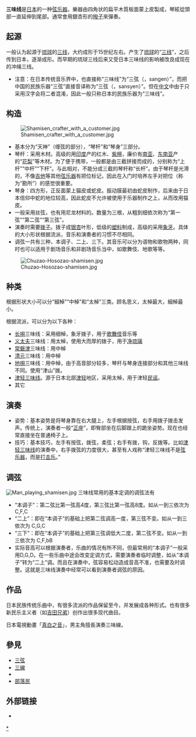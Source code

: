 {{unreferenced|time=2015-03-08T00:48:01+00:00}}
{{Infobox Instrument
|樂器名稱=三味線
|樂器圖像=Kusakabe Kimbei - 146 Geshia Playing Shamisen.jpg
|樂器分類=絃樂器
|音域=
|相關樂器=[[三弦|三弦]]、[[三線|三線]]
|相關知名演奏家=[[上妻宏光|上妻宏光]]、[[吉田兄弟|吉田兄弟]]、[[凛|凛]]、[[神井_大治|神井 大治]]、[[和楽器バンド|和楽器バンド]]、[[輝&輝|輝&輝]]
|相關條目=
}}
{{japanese|japanese=三味線|kana=しゃみせん|romaji=shamisen}}
'''三味线'''是[[日本|日本]]的一种[[弦乐器|弦乐器]]。樂器由四角状的扁平木質板面蒙上皮製成，琴絃從頭部一直延伸到尾部。通常會用銀杏形的[[撥子|撥子]]來彈奏。

== 起源 ==
一般认为起源于[[琉球|琉球]]的[[三线|三线]]，大约成形于15世纪左右。产生了[[琉球|琉球]]的“[[三线|三线]]”，之后传到日本，逐渐成形。而早期的琉球三线后来又受日本三味线的影响被改良成现在的冲绳三线。
* 注意：在日本传统音乐界中，也直接称“三味线”为“三弦（{{lang|ja|さんげん}}，sangen）”，而把中国的民族乐器“三弦”直接音译称为“三弦（{{lang|ja|サンシェン}}，sansyen）”。但在[[中文|中文]]中由于只采用汉字会将二者混淆，因此一般只称日本的民族乐器为“三味线”。

== 构造 ==
[[File:Shamisen_crafter_with_a_customer.jpg|thumb]]
* 基本分为“天神”（缠弦的部分），“琴杆”和“琴身”三部分。
* 琴杆：采用木材。高级的用[[印度|印度]]产的红木、[[紫檀|紫檀]]，廉价有[[南亚|南亚]]、[[东南亚|东南亚]]产的“[[花梨|花梨]]”等木材。为了便于携带，一般都是由三截拼接而成的，分别称为“上杆”“中杆”“下杆”。与此相对，不能分成三截的琴杆称“长杆”。由于琴杆是光滑的，不像[[吉他|吉他]]等其他[[弦乐器|弦乐器]]有把位标记，因此在入门时培养左手对把位（称为“勘所”）的感觉很重要。
* 琴身：四方形，正反面蒙上猫皮或蛇皮。振动膜最初由蛇皮制作，后来由于日本信仰中蛇的地位较高，因此蛇皮不允许被使用于乐器制作之上，从而改用猫皮。
* 一般采用丝弦，也有用尼龙材料的。数量为三根，从粗到细依次称为“第一弦”“第二弦”“第三弦”。
* 演奏时需要[[拨子|拨子]]。拨子成[[银杏|银杏]]叶形，低级的[[塑料|塑料]]制成，高级的采用[[象牙|象牙]]。具体的大小形状根据流派，音乐和演奏者的习惯不尽相同。
* 调弦一共有三种，本调子、二上、三下。其音乐可以分为语物和歌物两种，同时也可以适用于剧场音乐和非剧场音乐当中，如歌舞伎、地歌等等。

[[File:Chuzao-Hosozao-shamisen.jpg|thumb]]

== 种类 ==
根据形状大小可以分“細棹”“中棹”和“太棹”三类。顾名思义，太棹最大，細棹最小。

根据流派，可以分为以下各种：
* [[长唄|长唄]]三味线：采用细棹，象牙拨子，用于[[歌舞伎|歌舞伎]]音乐等
* [[义太夫|义太夫]]三味线：用太棹，使用大而厚的拨子，用于[[净琉璃|净琉璃]]
* [[常磐津|常磐津]]三味线：用中棹
* [[清元|清元]]三味线：用中棹
* [[地唄|地唄]]三味线：用中棹，由于高音部分较多，琴杆与琴身连接部分和其他三味线不同。使用“津山”拨。
* [[津轻三味线|津轻三味线]]。源于日本北部[[津轻|津轻]]地区，采用太棹，用于津轻[[民谣|民谣]]。
* 其它

== 演奏 ==
* 姿势：基本姿势是将琴身靠在右大腿上，左手根据按弦，右手用拨子拨击发声。传统上，演奏者一般“[[正座|正座]]”，即臀部坐在后脚跟上的跪坐姿势。现在也经常直接坐在普通椅子上。
* 技巧：基本技巧，左手有按弦，拨弦，柔弦；右手有拨，钩，反拨等。比如[[津轻三味线|津轻三味线]]的演奏中，右手拨弦的力度很大，甚至有人戏称“津轻三味线不是[[弦乐器|弦乐器]]，而是[[打击乐|打击乐]]。”
{{gallery|height=200
|File:Tokyo Geisha with Shamisen c1870s,.jpg|
|File:'Courtesan Playing the Samisen' by Isoda Koryusai, c. 1785.jpg|
|File:Playing on Samisen, Yokin and Kokin.jpg|
|File:Geisha Girl Playing the Samisen (4787676913).jpg|
|File:Kusakabe Kimbei - 212 Playing koto and shamisen.jpg|
|File:Kusakabe Kimbei (attributed) - Dancing Party.jpg|
|File:Kusakabe Kimbei - 11. Playing samisen, tsudzumi, fuye, and taiko.jpg|
}}

== 调弦 ==
[[File:Man_playing_shamisen.jpg|thumb]]
三味线常用的基本定调的调弦法有
* “本调子”：第二弦比第一弦高4度，第三弦比第一弦高8度。如从一到三依次为 C,F,C
* “二上”：即在“本调子”的基础上把第二弦调高一度，第三弦不变。如从一到三依次为 C,G,C
* “三下”：即在“本调子”的基础上把第三弦调低大二度，第二弦不变。如从一到三依次为 C,F,bB
* 实际音高可以根据演奏者，乐曲的情况有所不同，但最常用的“本调子”一般采用D,G,D。在一些乐曲中途会改变定调方式，需要演奏者临时调整，如从“本调子”转为“二上”调。而且在演奏中，弦容易松动造成音高不准，也需要及时调整。这就是三味线演奏中经常可以看到演奏者调弦的原因。

== 作品 ==
{{gallery|height=200
|File:Geishashamisen053.jpg|
|File:Awa-Odori-kikusui-narimono.JPG|
}}
日本民族传统乐曲中，有很多流派的作品保留至今，并发展成各种形式。也有很多新民乐主义者（如[[吉田兄弟|吉田兄弟]]）创作出很多现代曲目。

日本電視動畫「[[真白之音|真白之音]]」，男主角擅長演奏三味線。

== 參見 ==
*[[三弦|三弦]]
*[[三線|三線]]
*{{link-vi|彈三|đàn tam}}
*[[部落民|部落民]]

== 外部链接 ==
* {{ja}} [https://web.archive.org/web/20070515160220/http://www.shamisen.net/frame.htm {{lang|ja|原一男・三絃と箏のページ}}]

{{日本民族乐器}}
{{DEFAULTSORT:三味線}}
{{Authority control}}
[[Category:三味線|*]]